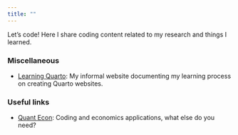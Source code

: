 ```yaml
---
title: ""
---
```


Let's code! Here I share coding content related to my research and things I learned. 

<!-- One of my favorite things to do! - you should know if you read my [Personal](me.qmd) stuff. -->

### Miscellaneous
* [Learning Quarto](https://angelofgdsantos.github.io/learn_quarto/): My informal website documenting my learning process on creating Quarto websites.

### Useful links
* [Quant Econ](https://quantecon.org): Coding and economics applications, what else do you need? 

